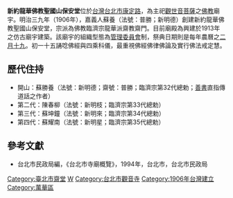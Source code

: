 {{東亞廟宇
|name = 新約龍華佛教聖國山保安堂
|location = {{ROC-TW}}[[台北市|台北市]]<br />[[萬華區|萬華區]]康定路188巷4弄6號
|god = 觀世音菩薩
|section = [[齋教|齋教]][[龍華派|龍華派]]
|open_year = 1906年（日明治39年）
}}

'''新約龍華佛教聖國山保安堂'''位於[[台灣|台灣]][[台北市|台北市]][[康定路|康定路]]，為主祀[[觀世音菩薩|觀世音菩薩]]之[[佛教|佛教]]廟宇。明治三九年（1906年），嘉義人蘇養（法號：普勝；新明德）創建新約龍華佛教聖國山保安堂，宗派為佛教臨濟宗龍華派齋教齋門。目前廟殿為興建於1913年之仿古廟宇建築。該廟宇的組織型態為[[管理委員會|管理委員會]]制，祭典日期則是每年農曆之[[二月十九|二月十九]]。初一十五誦唸佛經與四乘科儀，最重視佛經佛律佛論及實行佛法戒定慧。

==歷代住持==
*開山：蘇勝養（法號：新明德；齋號：普勝；臨濟宗第32代總勅；[[善書|善書]]直指傳道話之作者）
*第二代：陳春柳（法號：新明枝；臨濟宗第33代總勅）
*第三代：蘇坤鐘（法號：新明來；臨濟宗第34代總勅）
*第四代：蘇耀南（法號：新明星；臨濟宗第35代總勅）

==參考文獻==
*台北市民政局編，《台北市寺廟概覽》，1994年，台北市，台北市民政局

[[Category:臺北市齋堂|Category:臺北市齋堂]]
[[Category:台北市佛寺|W]]
[[Category:台北市觀音寺|Category:台北市觀音寺]]
[[Category:1906年台灣建立|Category:1906年台灣建立]]
[[Category:萬華區|Category:萬華區]]